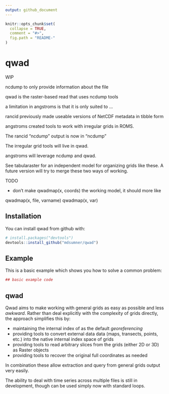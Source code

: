 ```yaml
---
output: github_document
---
```


<!-- README.md is generated from README.Rmd. Please edit that file -->

```r
knitr::opts_chunk$set(
  collapse = TRUE,
  comment = "#>",
  fig.path = "README-"
)
```

# qwad

WIP

ncdump to only provide information about the file

qwad is the raster-based read that uses ncdump tools

a limitation in angstroms is that it is only suited to ...


rancid previously made useable versions of NetCDF metadata in tibble form

angstroms created tools to work with irregular grids in ROMS. 

The rancid "ncdump" output is now in "ncdump"

The irregular grid tools will live in qwad. 

angstroms will leverage ncdump and qwad. 

See tabularaster for an independent model for organizing grids like these. A future version will try to merge these two ways of working. 


TODO

* don't make qwadmap(x, coords) the working model, it should more like

qwadmap(x, file, varname)
qwadmap(x, var)


## Installation

You can install qwad from github with:

```r
# install.packages("devtools")
devtools::install_github("mdsumner/qwad")
```

## Example

This is a basic example which shows you how to solve a common problem:

```r
## basic example code
```




## qwad

Qwad aims to make working with general grids as easy as possible and less *awkward*. 
Rather than deal explicitly with the complexity of grids directly, the approach simplifies this by: 

* maintaining the internal index of as the default *georeferencing* 
* providing tools to convert external data data (maps, transects, points, etc.) into the native internal index space of grids
* providing tools to read arbitrary slices from the grids (either 2D or 3D) as Raster objects
* providing tools to recover the original full coordinates as needed

In combination these allow extraction and query from general grids output very easily. 


The ability to deal with time series across multiple files is still in development, though can be used simply now with standard loops. 
